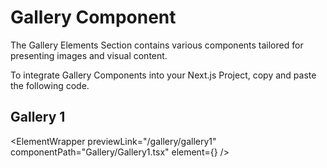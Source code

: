 
# Gallery Component

The Gallery Elements Section contains various components tailored for presenting images and visual content.

To integrate Gallery Components into your Next.js Project, copy and paste the following code.

## Gallery 1

<ElementWrapper
  previewLink="/gallery/gallery1"
  componentPath="Gallery/Gallery1.tsx"
  element={<Gallery1 />}
/>
